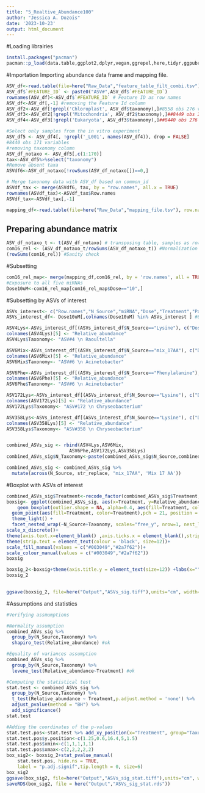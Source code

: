 ---
title: "5_Realtive_Abundance100"
author: "Jessica A. Dozois"
date: '2023-10-23'
output: html_document
---
#Loading librairies
```{r librairies}
install.packages("pacman")
pacman::p_load(data.table,ggplot2,dplyr,vegan,ggrepel,here,tidyr,ggpubr,ggh4x, rstatix, stringr)
```

#Importation
Importing abundance data frame and mapping file.
```{r Importation}
ASV_df<-read.table(file=here("Raw_Data","feature_table_filt_combi.tsv"), header=T, sep="\t", comment.char = "", check.names = F) #8703 obs 277 variables
ASV_df$`#FEATURE_ID` <- paste0("ASV#",ASV_df$`#FEATURE_ID`)
rownames(ASV_df)<-ASV_df$`#FEATURE_ID` # Feature ID as row names
ASV_df<-ASV_df[,-1] #removing the Feature Id column
ASV_df2<-ASV_df[!grepl('Chloroplast', ASV_df$taxonomy),]#8558 obs 276 variables #remove Chloroplasts
ASV_df3<-ASV_df2[!grepl('Mitochondria', ASV_df2$taxonomy),]##8449 obs 276 variables variables #remove Mitochondria
ASV_df4<-ASV_df3[!grepl('Eukaryota', ASV_df3$taxonomy),]##8440 obs 276 variables variables #remove Eukaryotes

#Select only samples from the in vitro experiment
ASV_df5 <- ASV_df4[, !grepl('_L001', names(ASV_df4)), drop = FALSE]
#8440 obs 171 variables
#removing taxonomy column
ASV_df_notaxo <- ASV_df5[,c(1:170)]
tax<-ASV_df5%>%select("taxonomy")
#Remove absent taxa
ASVdf6<-ASV_df_notaxo[!rowSums(ASV_df_notaxo[])==0,] 

# Merge taxonomy data with ASV_df based on common_id
ASVdf_tax <- merge(ASVdf6, tax, by = "row.names", all.x = TRUE)
rownames(ASVdf_tax)<-ASVdf_tax$Row.names
ASVdf_tax<-ASVdf_tax[,-1]

mapping_df<-read.table(file=here("Raw_Data","mapping_file.tsv"), row.names=1, header=T, sep="\t", comment.char = "", check.names = F) #170 obs. 5 variables 

```



## Preparing abundance matrix
```{r}
ASV_df_notaxo_t <- t(ASV_df_notaxo) # transposing table, samples as rows, species as columns to match metadata
com16_rel <- (ASV_df_notaxo_t/rowSums(ASV_df_notaxo_t)) #Normalization by relative abundance
(rowSums(com16_rel)) #Sanity check

```


#Subsetting
```{r}
com16_rel_map<- merge(mapping_df,com16_rel, by = 'row.names', all = TRUE )
#Exposure to all five miRNAs
Dose10uM<-com16_rel_map[com16_rel_map$Dose=="10",]
```

#Subsetting by ASVs of interest
```{r}
ASVs_interest<- c("Row.names","N_Source","miRNA","Dose","Treatment","Pair","ASV#4","ASV#6","ASV#172","ASV#358")
ASVs_interest_df<- Dose10uM[,colnames(Dose10uM) %in% ASVs_interest ] #80 obs 10 variables

ASV4Lys<-ASVs_interest_df[(ASVs_interest_df$N_Source=="Lysine"), c("Dose","Treatment","N_Source","Pair","ASV#4")]
colnames(ASV4Lys)[5] <- "Relative_abundance"  
ASV4Lys$Taxonomy<- "ASV#4 \n Raoultella"

ASV6Mix<-ASVs_interest_df[(ASVs_interest_df$N_Source=="mix_17AA"), c("Dose","Treatment","N_Source","Pair","ASV#6")]
colnames(ASV6Mix)[5] <- "Relative_abundance"  
ASV6Mix$Taxonomy<- "ASV#6 \n Acinetobacter"

ASV6Phe<-ASVs_interest_df[(ASVs_interest_df$N_Source=="Phenylalanine"), c("Dose","Treatment","N_Source","Pair","ASV#6")]
colnames(ASV6Phe)[5] <- "Relative_abundance"  
ASV6Phe$Taxonomy<- "ASV#6 \n Acinetobacter"

ASV172Lys<-ASVs_interest_df[(ASVs_interest_df$N_Source=="Lysine"), c("Dose","Treatment","N_Source","Pair","ASV#172")]
colnames(ASV172Lys)[5] <- "Relative_abundance"  
ASV172Lys$Taxonomy<- "ASV#172 \n Chryseobacterium"

ASV358Lys<-ASVs_interest_df[(ASVs_interest_df$N_Source=="Lysine"), c("Dose","Treatment","N_Source","Pair","ASV#358")]
colnames(ASV358Lys)[5] <- "Relative_abundance"  
ASV358Lys$Taxonomy<- "ASV#358 \n Chryseobacterium"


combined_ASVs_sig <- rbind(ASV4Lys,ASV6Mix,
                       ASV6Phe,ASV172Lys,ASV358Lys)
combined_ASVs_sig$N_Taxonomy<-paste(combined_ASVs_sig$N_Source,combined_ASVs_sig$Taxonomy)

combined_ASVs_sig <- combined_ASVs_sig %>%
  mutate(across(N_Source, str_replace, "mix_17AA", 'Mix 17 AA'))
```

#Boxplot with ASVs of interest
```{r}
combined_ASVs_sig$Treatment<-recode_factor(combined_ASVs_sig$Treatment, scramble= "Scramble miRNAs",plant="Plant miRNAs" )
boxsig<- ggplot(combined_ASVs_sig, aes(x=Treatment, y=Relative_abundance*100)) +
    geom_boxplot(outlier.shape = NA, alpha=0.4, aes(fill=Treatment, color=Treatment )) +
  geom_point(aes(fill=Treatment, color=Treatment),pch = 21, position = position_jitterdodge())+
  theme_light() +
  facet_nested_wrap(~N_Source+Taxonomy, scales="free_y", nrow=1, nest_line = TRUE) +
scale_x_discrete()+
theme(axis.text.x=element_blank() ,axis.ticks.x = element_blank(),strip.background = element_rect(fill="white", linewidth =0, linetype="solid"))+
theme(strip.text = element_text(colour = 'black', size=12))+
scale_fill_manual(values = c("#003049","#2a7f62"))+
scale_colour_manual(values = c("#003049","#2a7f62"))
boxsig

boxsig_2<-boxsig+theme(axis.title.y = element_text(size=12)) +labs(x="", y="Relative abundance of taxa (%)")+ theme(legend.title = element_text(size = 12) ,legend.text = element_text(size=12))+scale_y_continuous(labels = scales::number_format(accuracy = 0.01), limits = c(0, NA))
boxsig_2

  
ggsave(boxsig_2, file=here("Output","ASVs_sig.tiff"),units="cm", width=28, height=12, compression='lzw')

```

#Assumptions and statistics
```{r}
#Verifying assmumptions

#Normality assumption
combined_ASVs_sig %>%
  group_by(N_Source,Taxonomy) %>%
  shapiro_test(Relative_abundance) #ok

#Equality of variances assumption
combined_ASVs_sig %>%
  group_by(N_Source,Taxonomy) %>%
  levene_test(Relative_abundance~Treatment) #ok

#Computing the statistical test
stat.test <- combined_ASVs_sig %>%
  group_by(N_Source,Taxonomy) %>%
  t_test(Relative_abundance ~ Treatment,p.adjust.method = 'none') %>%
  adjust_pvalue(method = "BH") %>%
  add_significance()
stat.test

#Adding the coordinates of the p-values
stat.test.pos<-stat.test %>% add_xy_position(x="Treatment", group="Taxonomy",fun = "max")
stat.test.pos$y.position<-c(1.25,0.6,16.4,5,1.5)
stat.test.pos$xmin<-c(1,1,1,1,1)
stat.test.pos$xmax<-c(2,2,2,2,2)
box_sig2<- boxsig_2+stat_pvalue_manual(
    stat.test.pos, hide.ns = TRUE, 
    label = "p.adj.signif",tip.length = 0, size=6)
box_sig2
ggsave(box_sig2, file=here("Output","ASVs_sig_stat.tiff"),units="cm", width=27, height=12, compression='lzw')
saveRDS(box_sig2, file = here("Output","ASVs_sig_stat.rds"))
```
